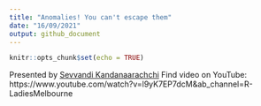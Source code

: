 ```yaml
---
title: "Anomalies! You can't escape them"
date: "16/09/2021"
output: github_document
---
```


```r
knitr::opts_chunk$set(echo = TRUE)
```

Presented by [Sevvandi Kandanaarachchi](https://twitter.com/Sevvandik)
Find video on YouTube: https://www.youtube.com/watch?v=l9yK7EP7dcM&ab_channel=R-LadiesMelbourne
